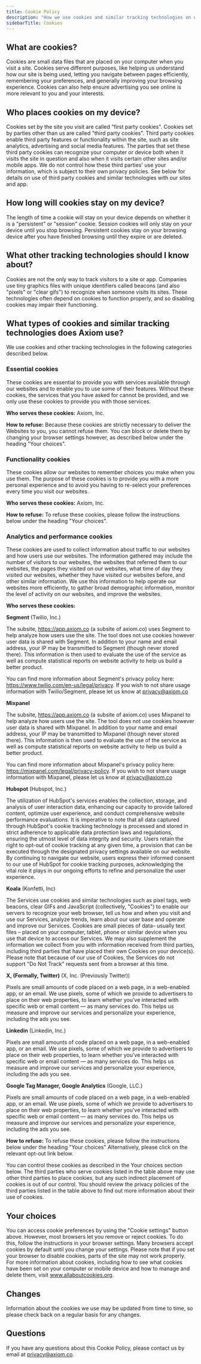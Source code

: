 ```yaml
---
title: Cookie Policy
description: "How we use cookies and similar tracking technologies on our websites."
sidebarTitle: Cookies
---
```


## What are cookies?

Cookies are small data files that are placed on your computer when you visit a site. Cookies serve different purposes, like helping us understand how our site is being used, letting you navigate between pages efficiently, remembering your preferences, and generally improving your browsing experience. Cookies can also help ensure advertising you see online is more relevant to you and your interests.

## Who places cookies on my device?

Cookies set by the site you visit are called "first party cookies". Cookies set by parties other than us are called "third party cookies". Third party cookies enable third party features or functionality within the site, such as site analytics, advertising and social media features. The parties that set these third party cookies can recognize your computer or device both when it visits the site in question and also when it visits certain other sites and/or mobile apps. We do not control how these third parties' use your information, which is subject to their own privacy policies. See below for details on use of third party cookies and similar technologies with our sites and app.

## How long will cookies stay on my device?

The length of time a cookie will stay on your device depends on whether it is a "persistent" or "session" cookie. Session cookies will only stay on your device until you stop browsing. Persistent cookies stay on your browsing device after you have finished browsing until they expire or are deleted.

## What other tracking technologies should I know about?

Cookies are not the only way to track visitors to a site or app. Companies use tiny graphics files with unique identifiers called beacons (and also "pixels" or "clear gifs") to recognize when someone visits its sites. These technologies often depend on cookies to function properly, and so disabling cookies may impair their functioning.

## What types of cookies and similar tracking technologies does Axiom use?

We use cookies and other tracking technologies in the following categories described below.

### Essential cookies

These cookies are essential to provide you with services available through our websites and to enable you to use some of their features. Without these cookies, the services that you have asked for cannot be provided, and we only use these cookies to provide you with those services.

**Who serves these cookies:** Axiom, Inc.

**How to refuse:** Because these cookies are strictly necessary to deliver the Websites to you, you cannot refuse them. You can block or delete them by changing your browser settings however, as described below under the heading "Your choices".

### Functionality cookies

These cookies allow our websites to remember choices you make when you use them. The purpose of these cookies is to provide you with a more personal experience and to avoid you having to re-select your preferences every time you visit our websites.

**Who serves these cookies:** Axiom, Inc.

**How to refuse:** To refuse these cookies, please follow the instructions below under the heading "Your choices".

### Analytics and performance cookies

These cookies are used to collect information about traffic to our websites and how users use our websites. The information gathered may include the number of visitors to our websites, the websites that referred them to our websites, the pages they visited on our websites, what time of day they visited our websites, whether they have visited our websites before, and other similar information. We use this information to help operate our websites more efficiently, to gather broad demographic information, monitor the level of activity on our websites, and improve the websites.

**Who serves these cookies:**

**Segment** (Twilio, Inc.)

The subsite, https://app.axiom.co (a subsite of axiom.co) uses Segment to help analyze how users use the site. The tool does not use cookies however user data is shared with Segment. In addition to your name and email address, your IP may be transmitted to Segment (though never stored there). This information is then used to evaluate the use of the service as well as compute statistical reports on website activity to help us build a better product.

You can find more information about Segment's privacy policy here: https://www.twilio.com/en-us/legal/privacy. If you wish to not share usage information with Twilio/Segment, please let us know at privacy@axiom.co

**Mixpanel**

The subsite, https://app.axiom.co (a subsite of axiom.co) uses Mixpanel to help analyze how users use the site. The tool does not use cookies however user data is shared with Mixpanel. In addition to your name and email address, your IP may be transmitted to Mixpanel (though never stored there). This information is then used to evaluate the use of the service as well as compute statistical reports on website activity to help us build a better product.

You can find more information about Mixpanel's privacy policy here: https://mixpanel.com/legal/privacy-policy. If you wish to not share usage information with Mixpanel, please let us know at privacy@axiom.co

**Hubspot** (Hubspot, Inc.)

The utilization of HubSpot's services enables the collection, storage, and analysis of user interaction data, enhancing our capacity to provide tailored content, optimize user experience, and conduct comprehensive website performance evaluations. It is imperative to note that all data captured through HubSpot's cookie tracking technology is processed and stored in strict adherence to applicable data protection laws and regulations, ensuring the utmost level of data integrity and security. Users retain the right to opt-out of cookie tracking at any given time, a provision that can be executed through the designated privacy settings available on our website. By continuing to navigate our website, users express their informed consent to our use of HubSpot for cookie tracking purposes, acknowledging the vital role it plays in our ongoing efforts to refine and personalize the user experience.

**Koala** (Konfetti, Inc)

The Services use cookies and similar technologies such as pixel tags, web beacons, clear GIFs and JavaScript (collectively, "Cookies") to enable our servers to recognize your web browser, tell us how and when you visit and use our Services, analyze trends, learn about our user base and operate and improve our Services. Cookies are small pieces of data– usually text files – placed on your computer, tablet, phone or similar device when you use that device to access our Services. We may also supplement the information we collect from you with information received from third parties, including third parties that have placed their own Cookies on your device(s). Please note that because of our use of Cookies, the Services do not support "Do Not Track" requests sent from a browser at this time.

**X, (Formally, Twitter)** (X, Inc. (Previously Twitter))

Pixels are small amounts of code placed on a web page, in a web-enabled app, or an email. We use pixels, some of which we provide to advertisers to place on their web properties, to learn whether you've interacted with specific web or email content — as many services do. This helps us measure and improve our services and personalize your experience, including the ads you see.

**Linkedin** (Linkedin, Inc.)

Pixels are small amounts of code placed on a web page, in a web-enabled app, or an email. We use pixels, some of which we provide to advertisers to place on their web properties, to learn whether you've interacted with specific web or email content — as many services do. This helps us measure and improve our services and personalize your experience, including the ads you see.

**Google Tag Manager, Google Analytics** (Google, LLC.)

Pixels are small amounts of code placed on a web page, in a web-enabled app, or an email. We use pixels, some of which we provide to advertisers to place on their web properties, to learn whether you've interacted with specific web or email content — as many services do. This helps us measure and improve our services and personalize your experience, including the ads you see.

**How to refuse:** To refuse these cookies, please follow the instructions below under the heading "Your choices" Alternatively, please click on the relevant opt-out link below.

You can control these cookies as described in the Your choices section below. The third parties who serve cookies listed in the table above may use other third parties to place cookies, but any such indirect placement of cookies is out of our control. You should review the privacy policies of the third parties listed in the table above to find out more information about their use of cookies.

## Your choices

You can access cookie preferences by using the "Cookie settings" button above. However, most browsers let you remove or reject cookies. To do this, follow the instructions in your browser settings. Many browsers accept cookies by default until you change your settings. Please note that if you set your browser to disable cookies, parts of the site may not work properly. For more information about cookies, including how to see what cookies have been set on your computer or mobile device and how to manage and delete them, visit www.allaboutcookies.org.

## Changes

Information about the cookies we use may be updated from time to time, so please check back on a regular basis for any changes.

## Questions

If you have any questions about this Cookie Policy, please contact us by email at privacy@axiom.co.